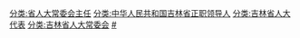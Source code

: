 [[分类:省人大常委会主任|分类:省人大常委会主任]]
[[分类:中华人民共和国吉林省正职领导人|分类:中华人民共和国吉林省正职领导人]]
[[分类:吉林省人大代表|分类:吉林省人大代表]]
[[分类:吉林省人大常委会|分类:吉林省人大常委会]]
[[分类:吉林省各级人大常委会主任|#]]